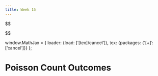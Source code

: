 ```yaml
---
title: Week 15
---
```


::: content-hidden
$$
\newcommand{\E}[0]{\mathbb E}

\newcommand\independent{\perp\!\!\!\perp}
\def\independenT#1#2{\mathrel{\rlap{$#1#2$}\mkern2mu{#1#2}}}

\newcommand{\Var}[0]{\text{Var}}
\newcommand{\Cov}[0]{\text{Cov}}
\newcommand{\Pr}[0]{\mathrm{Pr}}
\newcommand{\e}[0]{\epsilon}
\newcommand{\t}[1]{\text{#1}}
\newcommand{\bmat}[1]{\begin{bmatrix} #1 \end{bmatrix}}
\newcommand{\logit}[0]{\text{logit}}
\newcommand{\expit}[0]{\text{expit}}
$$

window.MathJax = {
  loader: {load: ['[tex]/cancel']},
  tex: {packages: {'[+]': ['cancel']}}
};
:::

# Poisson Count Outcomes 
